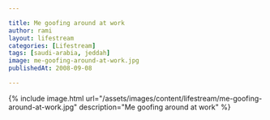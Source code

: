 ```yaml
---

title: Me goofing around at work
author: rami
layout: lifestream 
categories: [Lifestream]
tags: [saudi-arabia, jeddah]
image: me-goofing-around-at-work.jpg
publishedAt: 2008-09-08

---
```


{% include image.html url="/assets/images/content/lifestream/me-goofing-around-at-work.jpg" description="Me goofing around at work" %}
